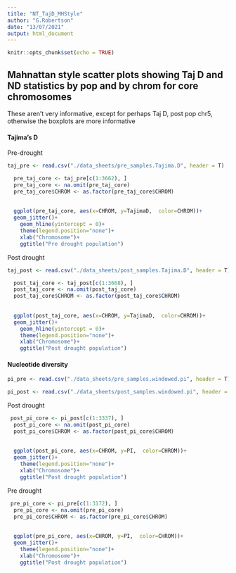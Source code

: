 ```yaml
---
title: "NT_TajD_MHStyle"
author: "G.Robertson"
date: "13/07/2021"
output: html_document
---
```


```r
knitr::opts_chunk$set(echo = TRUE)
```

## Mahnattan style scatter plots showing  Taj D and ND statistics by pop and by chrom for core chromosomes

These aren't very informative, except for perhaps Taj D, post pop chr5, otherwise the boxplots are more informative

#### Tajima's D
Pre-drought

```r
taj_pre <- read.csv("./data_sheets/pre_samples.Tajima.D", header = T)
```

```r
  pre_taj_core <- taj_pre[c(1:3662), ]
  pre_taj_core <- na.omit(pre_taj_core)  
  pre_taj_core$CHROM <- as.factor(pre_taj_core$CHROM)
    
    
  ggplot(pre_taj_core, aes(x=CHROM, y=TajimaD,  color=CHROM))+
  geom_jitter()+
    geom_hline(yintercept = 0)+
    theme(legend.position="none")+
    xlab("Chromosome")+
    ggtitle("Pre drought population")

```
Post drought

```r
taj_post <- read.csv("./data_sheets/post_samples.Tajima.D", header = T)
```

```r
  post_taj_core <- taj_post[c(1:3668), ]
  post_taj_core <- na.omit(post_taj_core)  
  post_taj_core$CHROM <- as.factor(post_taj_core$CHROM)
    
    
  ggplot(post_taj_core, aes(x=CHROM, y=TajimaD,  color=CHROM))+
  geom_jitter()+
    geom_hline(yintercept = 0)+
    theme(legend.position="none")+
    xlab("Chromosome")+
    ggtitle("Post drought population")

```

#### Nucleotide diversity
```r
pi_pre <- read.csv("./data_sheets/pre_samples.windowed.pi", header = T)

pi_post <- read.csv("./data_sheets/post_samples.windowed.pi", header = T)

```

Post drought
```r
 post_pi_core <- pi_post[c(1:3337), ]
  post_pi_core <- na.omit(post_pi_core)  
  post_pi_core$CHROM <- as.factor(post_pi_core$CHROM)
    
    
  ggplot(post_pi_core, aes(x=CHROM, y=PI,  color=CHROM))+
  geom_jitter()+
    theme(legend.position="none")+
    xlab("Chromosome")+
    ggtitle("Post drought population")
```

Pre drought
```r
 pre_pi_core <- pi_pre[c(1:3172), ]
  pre_pi_core <- na.omit(pre_pi_core)  
  pre_pi_core$CHROM <- as.factor(pre_pi_core$CHROM)
    
    
  ggplot(pre_pi_core, aes(x=CHROM, y=PI,  color=CHROM))+
  geom_jitter()+
    theme(legend.position="none")+
    xlab("Chromosome")+
    ggtitle("Post drought population")
```
